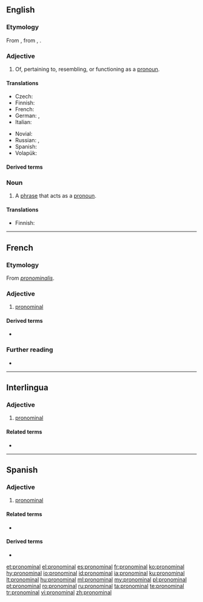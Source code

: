 ==English==

===Etymology===
From {{etyl|LL.|en}} {{m|la|pronominalis}}, from {{etyl|la|en}} {{m|la|pronomin-}}, {{m|la|pronomen}}.

===Adjective===
{{en-adj}}

# Of, pertaining to, resembling, or functioning as a [[pronoun]].

====Translations====
{{trans-top|of a pronoun}}
* Czech: {{t|cs|zájmenný}}
* Finnish: {{t|fi|pronominaalinen}}
* French: {{t+|fr|pronominal}}
* German: {{t|de|fürwörtlich}}, {{qualifier|linguistics}} {{t|de|pronominal}}
* Italian: {{t+|it|pronominale}}
{{trans-mid}}
* Novial: {{t|nov|pronominal}}
* Russian: {{t+|ru|местоиме́нный}}, {{t|ru|местоимённый}}
* Spanish: {{t+|es|pronominal}}
* Volapük: {{t|vo|pönopik}}
{{trans-bottom}}

====Derived terms====
{{der3|lang=en|pronominal adverb|pronominal verb|pronominalize|pronominally}}

===Noun===
{{en-noun}}

# {{lb|en|grammar}} A [[phrase]] that acts as a [[pronoun]].

====Translations====
{{trans-top|type of phrase}}
* Finnish: {{t|fi|pronominaali}}
{{trans-mid}}
{{trans-bottom}}

----

==French==

===Etymology===
From {{etyl|LL.|fr}} ''[[pronominalis]]''.

===Adjective===
{{fr-adj}}

# [[#English|pronominal]]

====Derived terms====
* {{l|fr|verbe pronominal}}

===Further reading===
* {{R:TLFi}}

----

==Interlingua==

===Adjective===
{{ia-adj|-}}

# [[#English|pronominal]]

====Related terms====
* {{l|ia|pronomine}}

----

==Spanish==

===Adjective===
{{es-adj|pl=pronominales}}

# [[#English|pronominal]]

====Related terms====
* {{l|es|pronombre}}

====Derived terms====
* {{l|es|verbo pronominal}}

[[et:pronominal]]
[[el:pronominal]]
[[es:pronominal]]
[[fr:pronominal]]
[[ko:pronominal]]
[[hy:pronominal]]
[[io:pronominal]]
[[id:pronominal]]
[[ia:pronominal]]
[[ku:pronominal]]
[[lt:pronominal]]
[[hu:pronominal]]
[[ml:pronominal]]
[[my:pronominal]]
[[pl:pronominal]]
[[pt:pronominal]]
[[ro:pronominal]]
[[ru:pronominal]]
[[ta:pronominal]]
[[te:pronominal]]
[[tr:pronominal]]
[[vi:pronominal]]
[[zh:pronominal]]
